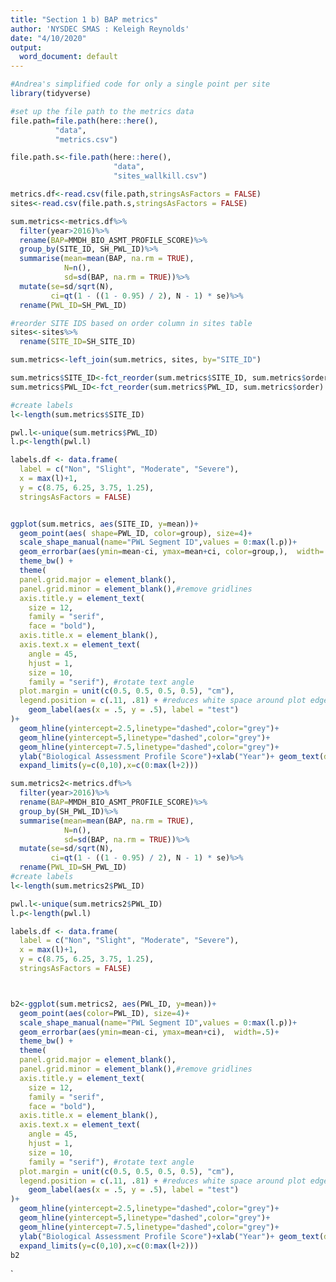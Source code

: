 ```yaml
---
title: "Section 1 b) BAP metrics"
author: 'NYSDEC SMAS : Keleigh Reynolds'
date: "4/10/2020"
output:
  word_document: default
---
```




```r
#Andrea's simplified code for only a single point per site
library(tidyverse)

#set up the file path to the metrics data
file.path=file.path(here::here(),
          "data",
          "metrics.csv")

file.path.s<-file.path(here::here(),
                       "data",
                       "sites_wallkill.csv")

metrics.df<-read.csv(file.path,stringsAsFactors = FALSE)
sites<-read.csv(file.path.s,stringsAsFactors = FALSE)
```

```r
sum.metrics<-metrics.df%>%
  filter(year>2016)%>%
  rename(BAP=MMDH_BIO_ASMT_PROFILE_SCORE)%>%
  group_by(SITE_ID, SH_PWL_ID)%>%
  summarise(mean=mean(BAP, na.rm = TRUE),
            N=n(),
            sd=sd(BAP, na.rm = TRUE))%>%
  mutate(se=sd/sqrt(N),
         ci=qt(1 - ((1 - 0.95) / 2), N - 1) * se)%>%
  rename(PWL_ID=SH_PWL_ID)
```

```r
#reorder SITE IDS based on order column in sites table
sites<-sites%>%
  rename(SITE_ID=SH_SITE_ID)

sum.metrics<-left_join(sum.metrics, sites, by="SITE_ID")

sum.metrics$SITE_ID<-fct_reorder(sum.metrics$SITE_ID, sum.metrics$order)
sum.metrics$PWL_ID<-fct_reorder(sum.metrics$PWL_ID, sum.metrics$order)

```



```r
#create labels
l<-length(sum.metrics$SITE_ID)

pwl.l<-unique(sum.metrics$PWL_ID)
l.p<-length(pwl.l)

labels.df <- data.frame(
  label = c("Non", "Slight", "Moderate", "Severe"),
  x = max(l)+1,
  y = c(8.75, 6.25, 3.75, 1.25),
  stringsAsFactors = FALSE)


ggplot(sum.metrics, aes(SITE_ID, y=mean))+
  geom_point(aes( shape=PWL_ID, color=group), size=4)+
  scale_shape_manual(name="PWL Segment ID",values = 0:max(l.p))+
  geom_errorbar(aes(ymin=mean-ci, ymax=mean+ci, color=group,),  width=.5)+
  theme_bw() + 
  theme(
  panel.grid.major = element_blank(),
  panel.grid.minor = element_blank(),#remove gridlines
  axis.title.y = element_text(
    size = 12,
    family = "serif",
    face = "bold"),
  axis.title.x = element_blank(),
  axis.text.x = element_text(
    angle = 45,
    hjust = 1,
    size = 10,
    family = "serif"), #rotate text angle
  plot.margin = unit(c(0.5, 0.5, 0.5, 0.5), "cm"),
  legend.position = c(.11, .81) + #reduces white space around plot edges
    geom_label(aes(x = .5, y = .5), label = "test")
)+
  geom_hline(yintercept=2.5,linetype="dashed",color="grey")+
  geom_hline(yintercept=5,linetype="dashed",color="grey")+
  geom_hline(yintercept=7.5,linetype="dashed",color="grey")+
  ylab("Biological Assessment Profile Score")+xlab("Year")+ geom_text(data = labels.df, aes(max(l)+1, y, label = label), color = "black",angle=90)+
  expand_limits(y=c(0,10),x=c(0:max(l+2)))


```

```r

sum.metrics2<-metrics.df%>%
  filter(year>2016)%>%
  rename(BAP=MMDH_BIO_ASMT_PROFILE_SCORE)%>%
  group_by(SH_PWL_ID)%>%
  summarise(mean=mean(BAP, na.rm = TRUE),
            N=n(),
            sd=sd(BAP, na.rm = TRUE))%>%
  mutate(se=sd/sqrt(N),
         ci=qt(1 - ((1 - 0.95) / 2), N - 1) * se)%>%
  rename(PWL_ID=SH_PWL_ID)
#create labels
l<-length(sum.metrics2$PWL_ID)

pwl.l<-unique(sum.metrics2$PWL_ID)
l.p<-length(pwl.l)

labels.df <- data.frame(
  label = c("Non", "Slight", "Moderate", "Severe"),
  x = max(l)+1,
  y = c(8.75, 6.25, 3.75, 1.25),
  stringsAsFactors = FALSE)



b2<-ggplot(sum.metrics2, aes(PWL_ID, y=mean))+
  geom_point(aes(color=PWL_ID), size=4)+
  scale_shape_manual(name="PWL Segment ID",values = 0:max(l.p))+
  geom_errorbar(aes(ymin=mean-ci, ymax=mean+ci),  width=.5)+
  theme_bw() + 
  theme(
  panel.grid.major = element_blank(),
  panel.grid.minor = element_blank(),#remove gridlines
  axis.title.y = element_text(
    size = 12,
    family = "serif",
    face = "bold"),
  axis.title.x = element_blank(),
  axis.text.x = element_text(
    angle = 45,
    hjust = 1,
    size = 10,
    family = "serif"), #rotate text angle
  plot.margin = unit(c(0.5, 0.5, 0.5, 0.5), "cm"),
  legend.position = c(.11, .81) + #reduces white space around plot edges
    geom_label(aes(x = .5, y = .5), label = "test")
)+
  geom_hline(yintercept=2.5,linetype="dashed",color="grey")+
  geom_hline(yintercept=5,linetype="dashed",color="grey")+
  geom_hline(yintercept=7.5,linetype="dashed",color="grey")+
  ylab("Biological Assessment Profile Score")+xlab("Year")+ geom_text(data = labels.df, aes(max(l)+1, y, label = label), color = "black",angle=90)+
  expand_limits(y=c(0,10),x=c(0:max(l+2)))
b2

```



`